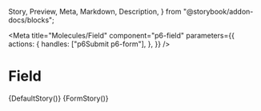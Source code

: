   Story,
  Preview,
  Meta,
  Markdown,
  Description,
} from "@storybook/addon-docs/blocks";



<Meta
  title="Molecules/Field"
  component="p6-field"
  parameters={{
    actions: {
      handles: ["p6Submit p6-form"],
    },
  }}
/>

# Field

<Preview>
  <Story name="Default" height="120px" parameters={DefaultStory.parameters}>
    {DefaultStory()}
  </Story>
</Preview>

<Preview>
  <Story name="Form" height="150px" parameters={FormStory.parameters}>
    {FormStory()}
  </Story>
</Preview>

<Description markdown={Readme} />
